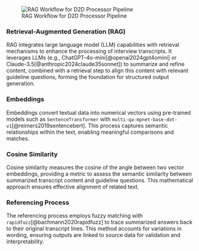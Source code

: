 
::: {.cell}
![RAG Workflow for D2D Processor Pipeline](img/rag_pipeline.png){#fig-rag-pipeline}
:::

### Retrieval-Augmented Generation (RAG)

RAG integrates large language model (LLM) capabilities with retrieval mechanisms to enhance the processing of interview transcripts. It leverages LLMs (e.g., ChatGPT-4o-mini[@openai2024gpt4omini] or Claude-3.5[@anthropic2024claude35sonnet]) to summarize and refine content, combined with a retrieval step to align this content with relevant guideline questions, forming the foundation for structured output generation.

### Embeddings

Embeddings convert textual data into numerical vectors using pre-trained models such as `SentenceTransformer` with `multi-qa-mpnet-base-dot-v1`[@reimers2019sentencebert]. This process captures semantic relationships within the text, enabling meaningful comparisons and matches.

### Cosine Similarity

Cosine similarity measures the cosine of the angle between two vector embeddings, providing a metric to assess the semantic similarity between summarized transcript content and guideline questions. This mathematical approach ensures effective alignment of related text.

### Referencing Process

The referencing process employs fuzzy matching with `rapidfuzz`[@bachmann2020rapidfuzz] to trace summarized answers back to their original transcript lines. This method accounts for variations in wording, ensuring outputs are linked to source data for validation and interpretability.